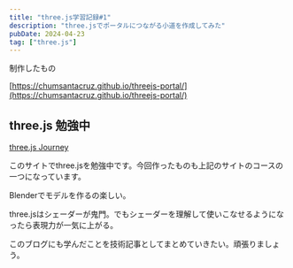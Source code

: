 ```yaml
---
title: "three.js学習記録#1"
description: "three.jsでポータルにつながる小道を作成してみた"
pubDate: 2024-04-23
tag: ["three.js"]
---
```


制作したもの

[https://chumsantacruz.github.io/threejs-portal/](https://chumsantacruz.github.io/threejs-portal/)

## three.js 勉強中

[three.js Journey](https://threejs-journey.com/)

このサイトでthree.jsを勉強中です。今回作ったものも上記のサイトのコースの一つになっています。

Blenderでモデルを作るの楽しい。

three.jsはシェーダーが鬼門。でもシェーダーを理解して使いこなせるようになったら表現力が一気に上がる。

このブログにも学んだことを技術記事としてまとめていきたい。頑張りましょう。
